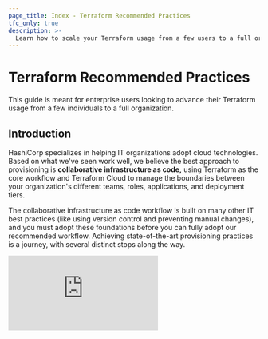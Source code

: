 ```yaml
---
page_title: Index - Terraform Recommended Practices
tfc_only: true
description: >-
  Learn how to scale your Terraform usage from a few users to a full organization.
---
```


# Terraform Recommended Practices

This guide is meant for enterprise users looking to advance their Terraform
usage from a few individuals to a full organization.

## Introduction

HashiCorp specializes in helping IT organizations adopt cloud technologies. Based on what we've seen work well, we believe the best approach to provisioning is **collaborative infrastructure as code,** using Terraform as the core workflow and Terraform Cloud to manage the boundaries between your organization's different teams, roles, applications, and deployment tiers.

The collaborative infrastructure as code workflow is built on many other IT best practices (like using version control and preventing manual changes), and you must adopt these foundations before you can fully adopt our recommended workflow. Achieving state-of-the-art provisioning practices is a journey, with several distinct stops along the way.

<iframe src="https://www.youtube.com/embed/FWpCQar9dYg" frameBorder={0} allowFullScreen width={560} height={315} />

This guide describes our recommended Terraform practices and how to adopt them. It covers the steps to start using our tools, with special attention to the foundational practices they rely on.

- [Part 1: An Overview of Our Recommended Workflow](/terraform/cloud-docs/recommended-practices/part1) is a holistic overview of Terraform Cloud's collaborative infrastructure as code workflow. It describes how infrastructure is organized and governed, and how people interact with it.
- [Part 2: Evaluating Your Current Provisioning Practices](/terraform/cloud-docs/recommended-practices/part2) is a series of questions to help you evaluate the state of your own infrastructure provisioning practices. We define four stages of operational maturity around provisioning to help you orient yourself and understand which foundational practices you still need to adopt.
- [Part 3: How to Evolve Your Provisioning Practices](/terraform/cloud-docs/recommended-practices/part3) is a guide for how to advance your provisioning practices through the four stages of operational maturity. Many organizations are already partway through this process, so use what you learned in part 2 to determine where you are in this journey.

  This part is split into four pages:

  - [Part 3.1: How to Move from Manual Changes to Semi-Automation](/terraform/cloud-docs/recommended-practices/part3.1)
  - [Part 3.2: How to Move from Semi-Automation to Infrastructure as Code](/terraform/cloud-docs/recommended-practices/part3.2)
  - [Part 3.3: How to Move from Infrastructure as Code to Collaborative Infrastructure as Code](/terraform/cloud-docs/recommended-practices/part3.3)
  - [Part 3.4: Advanced Improvements to Collaborative Infrastructure as Code](/terraform/cloud-docs/recommended-practices/part3.4)

## Next

Begin reading with [Part 1: An Overview of Our Recommended Workflow](/terraform/cloud-docs/recommended-practices/part1).
